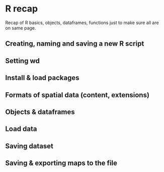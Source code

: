# R recap {#rrecap} 
Recap of R basics, objects, dataframes, functions just to make sure all are on same page.


## Creating, naming and saving a new R script
## Setting wd
## Install & load packages
## Formats of spatial data (content, extensions) 
## Objects & dataframes
## Load data
## Saving dataset
## Saving & exporting maps to the file


